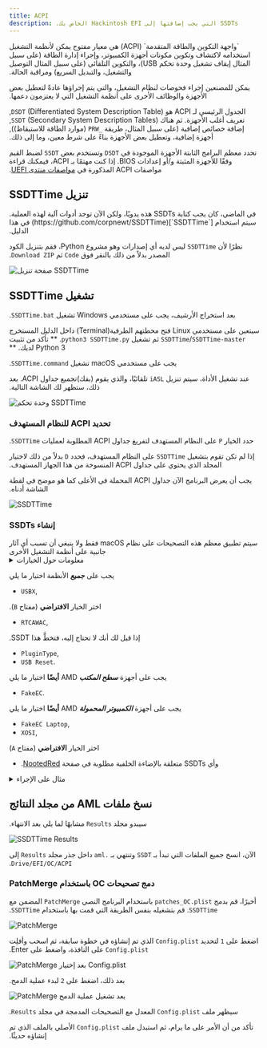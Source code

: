 ```yaml
---
title: ACPI
description: ‫SSDTs التي يجب إضافتها إلى Hackintosh EFI الخاص بك.‬
---
```



<Aside type="tip">
‫`واجهة التكوين والطاقة المتقدمة` (ACPI) هي معيار مفتوح يمكن لأنظمة التشغيل استخدامه لاكتشاف وتكوين مكونات أجهزة الكمبيوتر، وإجراء إدارة الطاقة (على سبيل المثال إيقاف تشغيل وحدة تحكم USB)، والتكوين التلقائي (على سبيل المثال التوصيل والتشغيل، والتبديل السريع) ومراقبة الحالة.‬

‫يمكن للمصنعين إجراء فحوصات لنظام التشغيل، والتي يتم إجراؤها عادةً لتعطيل بعض الأجهزة والوظائف الأخرى على أنظمة التشغيل التي لا يعتزمون دعمها.‬

‫الجدول الرئيسي لـ ACPI هو `DSDT` (Differentiated System Description Table), تعريف أغلب الأجهزة. ثم هناك `SSDT` (Secondary System Description Tables), إضافة خصائص إضافية (على سبيل المثال، طريقة `_PRW` (موارد الطاقة للاستيقاظ)), أجهزة إضافية، وتعطيل بعض الأجهزة بناءً على شرط معين، وما إلى ذلك.‬

‫تحدد معظم البرامج الثابتة الأجهزة الموجودة في `DSDT` وتستخدم بعض `SSDT` لضبط القيم وفقًا للأجهزة المثبتة و/أو إعدادات BIOS. إذا كنت مهتمًا بـ ACPI، فيمكنك قراءة مواصفات ACPI المذكورة في [مواصفات منتدى UEFI](https://uefi.org/specifications).‬

</Aside>

## ‫تنزيل SSDTTime‬

<Aside type="note" title="هل تعلم؟">
‫في الماضي، كان يجب كتابة SSDTs هذه يدويًا، ولكن الآن توجد أدوات آلية لهذه العملية. سيتم استخدام [`SSDTTime`](https://github.com/corpnewt/SSDTTime) في هذا الدليل.‬
</Aside>

‫نظرًا لأن `SSDTTime` ليس لديه أي إصدارات وهو مشروع Python، فقم بتنزيل الكود المصدر بدلاً من ذلك بالنقر فوق `Code` ثم `Download ZIP`.‬

![صفحة تنزيل SSDTTime](~/assets/SSDTTimeDownload.png)

## ‫تشغيل SSDTTime‬

‫بعد استخراج الأرشيف، يجب على مستخدمي Windows تشغيل `SSDTTime.bat`.‬

‫سيتعين على مستخدمي Linux فتح محطتهم الطرفية(Terminal) داخل الدليل المستخرج `SSDTTime`/`SSDTTime-master` ثم تشغيل `python3 SSDTTime.py`. ** تأكد من تثبيت Python 3 لديك. **‬

‫يجب على مستخدمي macOS تشغيل `SSDTTime.command`.‬

‫عند تشغيل الأداة، سيتم تنزيل `iASL` تلقائيًا، والذي يقوم (بفك)تجميع جداول ACPI. بعد ذلك، ستظهر لك الشاشة التالية.‬

![وحدة تحكم SSDTTime](~/assets/SSDTTimeConsole.png)

### ‫تحديد ACPI للنظام المستهدف‬

‫حدد الخيار `P` على النظام المستهدف لتفريغ جداول ACPI المطلوبة لعمليات `SSDTTime`.‬

‫إذا لم تكن تقوم بتشغيل `SSDTTime` على النظام المستهدف، فحدد `D` بدلاً من ذلك لاختيار المجلد الذي يحتوي على جداول ACPI المنسوخة من هذا الجهاز المستهدف.‬

‫يجب أن يعرض البرنامج الآن جداول ACPI المحملة في الأعلى كما هو موضح في لقطة الشاشة أدناه.‬

![SSDTTime](~/assets/SSDTTimeConsole_ACPILoaded.png)

### ‫إنشاء SSDTs‬

<Aside type="note">
‫سيتم تطبيق معظم هذه التصحيحات على نظام macOS فقط ولا ينبغي أن تسبب أي آثار جانبية على أنظمة التشغيل الأخرى‬
</Aside>

<details>
<summary>معلومات حول الخيارات</summary>

‫في وقت كتابة هذا الدليل, هناك 12 خيارًا متاحًا‬

- `FixHPET`

‫ إصلاح تعارضات `IRQ` (Interrupt Request) في جداول ACPI. يمكن أن تتسبب هذه التعارضات في عدم عمل بعض الأجهزة مثل الصوت بشكل صحيح.‬

  <Aside type="danger">
 ‫ لا تستخدم هذا الخيار على AMD، لأنه قد يسبب ضررًا أكثر من نفعه (لوحة التتبع لا تعمل، وما إلى ذلك).‬
  </Aside>

- `FakeEC`

‫ ينشئ جهاز Embedded Controller وهميًا ليعمل نظام macOS بشكل صحيح **و** يعطل EC الأصلي.‬

- `FakeEC Laptop`

‫ ينشئ جهاز Embedded Controller وهميًا ليعمل نظام macOS بشكل صحيح، لكنه لا يعطل EC الأصلي، لأن أجهزة الكمبيوتر المحمولة تحتاج إليه لمعرفة حالة البطارية ومفاتيح FN وما إلى ذلك.‬

- `USBX`

‫ ينشئ جهاز USBX يحتوي على خصائص طاقة USB اللازمة للوظيفة المناسبة. يتطلب هذا أيضًا جهاز EC صالحًا.‬

- `PluginType`

‫ تعيين خاصية `plugin-type` إلى `1` في نواة وحدة المعالجة المركزية الأولى، مما يمكّن `X86PlatformPlugin`، الذي يسمح بإدارة طاقة وحدة المعالجة المركزية ووحدة معالجة الرسومات (يختلف الدعم).‬
‫كما أنه يعيد تعريف المعالجات باستخدام كائنات `Processor` بدلاً من كائنات `Device` إذا لزم الأمر، نظرًا لأن macOS لا يدعم المعيار الأحدث.‬

- `PMC`

‫ يحدد جهاز `PMCR` على الأنظمة التي لا تحتوي عليه للسماح بدعم `NVRAM` الأصلي.‬

- `RTCAWAC`

‫ يقوم بتعطيل `AWAC` (ساعة تنبيه ACPI) الجديدة ويقوم بتمكين `RTC` (ساعة الوقت الحقيقي) بدلاً من ذلك.‬

- `USB Reset`

‫ يقوم بتعطيل أجهزة `RHUB` في ACPI لجميع وحدات تحكم USB للسماح لنظام macOS بحصر منافذ USB بشكل صحيح على أنظمة ACPI المعطلة.‬

- `PCI Bridge`

‫ تحدد PCI Bridges لمسار الجهاز المحدد حيث أن بعض الأجهزة قد لا يكون لديها جسور PCI محددة مما يجعل OpenCore غير قادر على إدخال الخصائص باستخدام مفتاح `DeviceProperties` في التكوين.‬

- `PNLF`

‫ ينشئ جهاز `PNLF` وهميًا بـ `_UID` قابل للاختيار من قبل المستخدم (الملف الشخصي الذي يستخدمه في الأساس) للسماح بالتحكم في السطوع الأصلي على أجهزة الكمبيوتر المحمولة.‬

  <Aside type="danger">
 ‫ للوهلة الأولى قد يبدو كما لو أنه يدعم أجهزة الكمبيوتر المحمولة AMD، لكنه ليس مثل الموجود في صفحة ‬‪[NootedRed](/ar/applehax/nootedred/)‬‫.‬
  استخدم ما هو موجود في الصفحة المذكورة أعلاه بدلاً من ذلك.
  </Aside>

- `XOSI`

  ‫يقوم بتزييف نظام التشغيل إلى Windows، مما يسمح لأي أجهزة طرفية مقفلة خلف نظام تشغيل غير macOS بأن تكون نشطة على macOS.‬

- `Fix DMAR`

‫ يزيل مناطق الذاكرة المحجوزة من جدول "DMAR". وهو مطلوب للحصول على بعض الأجهزة مثل وحدات تحكم إيثرنت المستندة إلى Intel I225 على أنظمة Intel.‬

  <Aside type="danger">
‫  إذا كنت تستخدم بالفعل نظام التشغيل macOS 12.2.1 والإصدارات الأقدم ووحدة تحكم إيثرنت تعتمد على Intel I225، فستحتاج إلى إزالة `e1000=0` أو `dk.e1000=0` من وسيطات التمهيد الخاصة بك بعد القيام بذلك.‬
  </Aside>

</details>

يجب على **_جميع_** الأنظمة اختيار ما يلي

- `USBX`,

‫ اختر الخيار **الافتراضي** (مفتاح `B`).‬

- `RTCAWAC`,

‫ إذا قيل لك أنك لا تحتاج إليه، فتخطَّ هذا SSDT.‬

- `PluginType`,
- `USB Reset`.

‫يجب على أجهزة **_سطح المكتب_** AMD **أيضًا** اختيار ما يلي‬

- `FakeEC`.

‫يجب على أجهزة **_الكمبيوتر المحمولة_** AMD **أيضًا** اختيار ما يلي‬

- `FakeEC Laptop`,
- `XOSI`,

‫ اختر الخيار **الافتراضي** (مفتاح `A`)‬

- ‫وأي SSDTs متعلقة بالإضاءة الخلفية مطلوبة في صفحة [NootedRed](/ar/applehax/nootedred/).‬

<details>
<summary>مثال على الإجراء</summary>
‫استنادًا إلى ASRock B550m Phantom.‬

![نتيجة SSDTTime FakeEC](~/assets/SSDTTime_FakeEC_Result.png)
![موجه SSDTTime USBX](~/assets/SSDTTime_USBX_Prompt.png)
![نتيجة SSDTTime USBX](~/assets/SSDTTime_USBX_Result.png)
![نتيجة SSDTTime PLuginType](~/assets/SSDTTime_PluginType_Result.png)
![نتيجة SSDTTime RTCAWAC](~/assets/SSDTTime_RTCAWAC_Result.png)
![نتيجة SSDTTime USB Reset](~/assets/SSDTTime_USBReset_Result.png)
![موجه SSDTTime XOSI](~/assets/SSDTTime_XOSI_Prompt.png)
![نتيجة SSDTTime XOSI](~/assets/SSDTTime_XOSI_Result.png)

</details>

## ‫نسخ ملفات AML من مجلد النتائج‬

‫سيبدو مجلد `Results` مشابهًا لما يلي بعد الانتهاء.‬

![SSDTTime Results](~/assets/SSDTTimeResults.png)

‫الآن، انسخ جميع الملفات التي تبدأ بـ `SSDT` وتنتهي بـ `.aml` داخل جذر مجلد `Results` إلى `Drive/EFI/OC/ACPI`.‬

### ‫دمج تصحيحات OC باستخدام PatchMerge‬

‫أخيرًا، قم بدمج `patches_OC.plist` باستخدام البرنامج النصي `PatchMerge` المضمن مع `SSDTTime`. قم بتشغيله بنفس الطريقة التي قمت بها باستخدام `SSDTTime`.‬

![PatchMerge](~/assets/PatchMerge.png)

‫اضغط على `1` لتحديد `Config.plist` الذي تم إنشاؤه في خطوة سابقة، ثم اسحب وأفلِت `Config.plist` على النافذة، واضغط على Enter.‬

![PatchMerge بعد إختيار `Config.plist`](~/assets/PatchMerge_AfterSelect.png)

‫بعد ذلك، اضغط على `2` لبدء عملية الدمج.‬

![PatchMerge بعد تشغيل عملية الدمج](~/assets/PatchMerge_Result.png)

‫سيظهر ملف `Config.plist` المعدل مع التصحيحات المدمجة في مجلد `Results`.‬

‫تأكد من أن الأمر على ما يرام، ثم استبدل ملف `Config.plist` الأصلي بالملف الذي تم إنشاؤه حديثًا.‬
